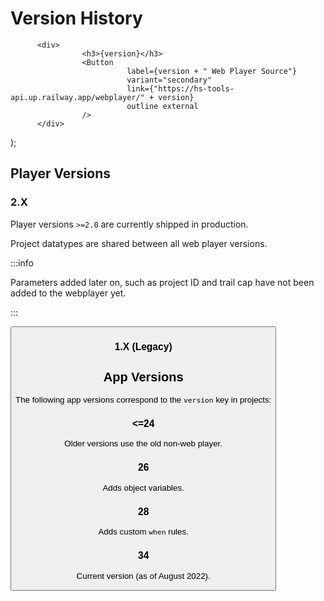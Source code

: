 

# Version History



          <div>
                    <h3>{version}</h3>
                    <Button
                              label={version + " Web Player Source"}
                              variant="secondary"
                              link={"https://hs-tools-api.up.railway.app/webplayer/" + version}
                              outline external
                    />
          </div>
);

## Player Versions

### 2.X

Player versions `>=2.0` are currently shipped in production.

Project datatypes are shared between all web player versions.

:::info

Parameters added later on, such as project ID and trail cap have not
been added to the webplayer yet.

:::


<Button
          label="Project Datatypes"
          variant="secondary"
          link="https://jsonhero.io/new?url=https://hs-tools-api.up.railway.app/webplayer/2.0/project-datatypes"
          outline external
/>

<PlayerVersion version="2.0.9" />

<PlayerVersion version="2.1.7" />

<PlayerVersion version="2.2.3" />


### 1.X (Legacy)

<Undocumented message="Coming soon!" />


## App Versions

The following app versions correspond to the `version` key in projects:

### &lt;&equals;24

Older versions use the old non-web player.

### 26

Adds object variables.

### 28

Adds custom `when` rules.

### 34

Current version (as of August 2022).
